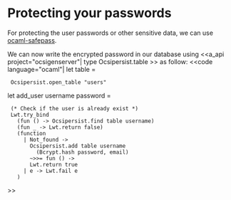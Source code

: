 =Protecting your passwords=

For protecting the user passwords or other sensitive data,
we can use
[[http://ocaml-safepass.forge.ocamlcore.org/|ocaml-safepass]].

We can now write the encrypted password in our database
using <<a_api project="ocsigenserver"| type Ocsipersist.table >> as follow:
<<code language="ocaml"|
let table =
  Ocsipersist.open_table "users"

let add_user username password =
  (* Check if the user is already exist *)
  Lwt.try_bind
    (fun () -> Ocsipersist.find table username)
    (fun _ -> Lwt.return false)
    (function
      | Not_found ->
        Ocsipersist.add table username
          (Bcrypt.hash password, email)
        ~>>= fun () ->
        Lwt.return true
      | e -> Lwt.fail e
    )
>>
